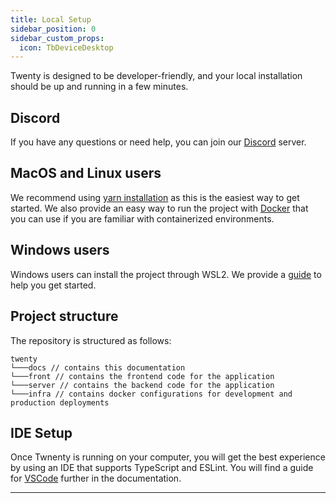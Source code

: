 ```yaml
---
title: Local Setup
sidebar_position: 0
sidebar_custom_props:
  icon: TbDeviceDesktop
---
```




Twenty is designed to be developer-friendly, and your local installation should be up and running in a few minutes.

<DocCardList/>

## Discord

If you have any questions or need help, you can join our [Discord](https://twenty.com/discord) server.

## MacOS and Linux users

We recommend using [yarn installation](/contributor/local-setup/yarn-setup) as this is the easiest way to get started.
We also provide an easy way to run the project with [Docker](/contributor/local-setup/docker-setup) that you can use if you are familiar with containerized environments.

## Windows users

Windows users can install the project through WSL2. We provide a [guide](/contributor/local-setup/wsl-setup) to help you get started.

## Project structure

The repository is structured as follows:
```
twenty
└───docs // contains this documentation
└───front // contains the frontend code for the application
└───server // contains the backend code for the application
└───infra // contains docker configurations for development and production deployments
```

## IDE Setup

Once Twnenty is running on your computer, you will get the best experience by using an IDE that supports TypeScript and ESLint.
You will find a guide for [VSCode](/contributor/local-setup/ide-setup) further in the documentation.
___

